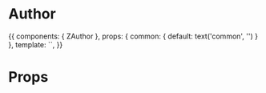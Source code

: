 
<Meta title="Molecules/Author" component={ZAuthor} />

# Author

<Preview>
  <Story name="Common">
    {{
        components: { ZAuthor },
        props: {
          common: {
            default: text('common', '')
          }
        },
        template: `<ZAuthor />`,
    }}
  </Story>
</Preview>

# Props

<Props of={ZAuthor} />
